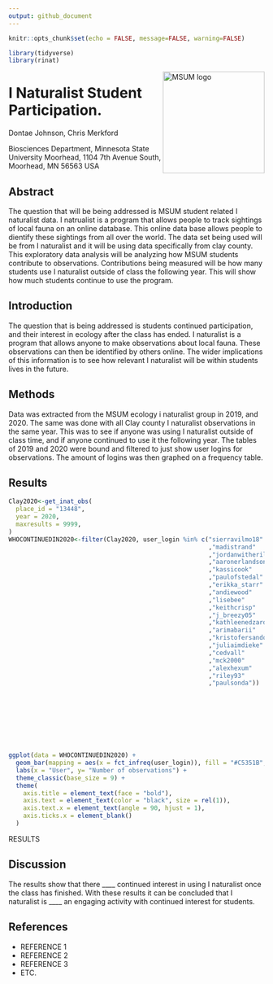 ```yaml
---
output: github_document
---
```


```r
knitr::opts_chunk$set(echo = FALSE, message=FALSE, warning=FALSE)
```
```r
library(tidyverse)
library(rinat)
```

<img src="https://www2.mnstate.edu/uploadedImages/Content/Marketing/logos/MSUM_Signature_Vert_Color.jpg" alt="MSUM logo" width="200" style="float:right">

# I Naturalist Student Participation. 

Dontae Johnson, Chris Merkford 

Biosciences Department, Minnesota State University Moorhead, 1104 7th Avenue South, Moorhead, MN 56563 USA

## Abstract

The question that will be being addressed is MSUM student related I naturalist data. I natrualist is a program that allows people to track sightings of local fauna on an online database. This online data base allows people to dientify these sightings from all over the world. The data set being used will be from I naturalist and it will be using data specifically from clay county. This exploratory data analysis will be analyzing how MSUM students contribute to observations. Contributions being measured will be how many students use I naturalist outside of class the following year. This will show how much students continue to use the program. 

## Introduction

The question that is being addressed is students continued participation, and their interest in ecology after the class has ended. I naturalist is a program that allows anyone to make observations about local fauna. These observations can then be identified by others online. The wider implications of this information is to see how relevant I naturalist will be within students lives in the future. 



## Methods
Data was extracted from the MSUM ecology i naturalist group in 2019, and 2020. The same was done with all Clay county I naturalist observations in the same year. This was to see if anyone was using I naturalist outside of class time, and if anyone continued to use it the following year. The tables of 2019 and 2020 were bound and filtered to just show user logins for observations. The amount of logins was then graphed on a frequency table. 


## Results

```r
Clay2020<-get_inat_obs(
  place_id = "13448",
  year = 2020,
  maxresults = 9999,
)
WHOCONTINUEDIN2020<-filter(Clay2020, user_login %in% c("sierravilmo18"
                                                       ,"madistrand"
                                                       ,"jordanwitherill"
                                                       ,"aaronerlandson"
                                                       ,"kassicook"
                                                       ,"paulofstedal"
                                                       ,"erikka_starr"
                                                       ,"andiewood"
                                                       ,"lisebee"
                                                       ,"keithcrisp"
                                                       ,"j_breezy05"
                                                       ,"kathleenedzards"
                                                       ,"arimabarii"
                                                       ,"kristofersando"
                                                       ,"juliaimdieke"
                                                       ,"cedvall"
                                                       ,"mck2000"
                                                       ,"alexhexum"
                                                       ,"riley93"
                                                       ,"paulsonda"))
                           








ggplot(data = WHOCONTINUEDIN2020) +
  geom_bar(mapping = aes(x = fct_infreq(user_login)), fill = "#C5351B",width = .5) +
  labs(x = "User", y= "Number of observations") +
  theme_classic(base_size = 9) + 
  theme(
    axis.title = element_text(face = "bold"),
    axis.text = element_text(color = "black", size = rel(1)),
    axis.text.x = element_text(angle = 90, hjust = 1),
    axis.ticks.x = element_blank()
  )
```
  
RESULTS

## Discussion

The results show that there ____ continued interest in using I naturalist once the class has finished. With these results it can be concluded that I naturalist is ____ an engaging activity with continued interest for students. 

## References

- REFERENCE 1
- REFERENCE 2
- REFERENCE 3
- ETC.
